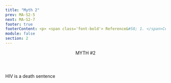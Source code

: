 ```yaml
---
title: "Myth 2"
prev: MA-S2-5
next: MA-S2-7
footer: true
footerContent: <p> <span class='font-bold'> Reference&#58; 1. </span>Centers for Disease Control and Prevention. HIV Care Saves Lives Infographic. November 25, 2014. Accessed May 19, 2022. https://www.cdc.gov/vitalsigns/hiv-aids-medical-care/infographic.html</p>
module: false
section: 2
---
```


<Header>
  MYTH <span className="text-red">#2</span>
</Header>
<StickyPicture image="/GettyImages-1177434412_FPO_BW.png" primary>
  <Pic
    src="/Group_491.svg"
    className="h-[75px] w-[75px] 2xl:h-[150px] 2xl:w-[150px]"
  />
  <PP class="font-sans font-bold text-2xl 2xl:text-3xl text-red">
    HIV is a death sentence
  </PP>
  <br />
  <List
    type="simple"
    fontSize="text-1rem 2xl:text-1.5rem"
    list="HIV is not a death sentence 1 
  HIV can be managed by modern medicines when taken as prescribed by a doctor 1 
  HIV medications can allow people with HIV to live a long and healthy life 1 "
  />
</StickyPicture>
